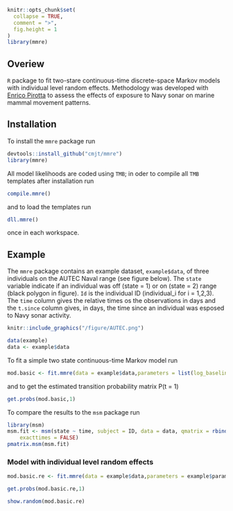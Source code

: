```r
knitr::opts_chunk$set(
  collapse = TRUE,
  comment = ">",
  fig.height = 1
)
library(mmre)
```

## Overiew

`R` package to fit two-stare continuous-time discrete-space Markov models with individual level random effects. 
Methodology was developed with [Enrico Pirotta](mailto:pirotta.enrico@gmail.com) to assess the effects of exposure 
to Navy sonar on marine mammal movement patterns.

## Installation

To install the `mmre` package run

```r
devtools::install_github("cmjt/mmre")
library(mmre)
```

All model likelihoods are coded using `TMB`; in oder to compile all `TMB` templates after installation run

```r
compile.mmre()
```

and to load the templates run 

```r
dll.mmre()
```

once in each workspace.

## Example

The `mmre` package contains an example dataset, `example$data`, of three individuals on the AUTEC Naval range (see figure below). 
The `state` variable indicate if an individual was off (state = 1) or on (state = 2) range (black polygon in figure). `Id` is the individual ID (individual\_i for i = 1,2,3). The `time` column gives the relative times os the observations in days and the `t.since` column gives, in days, the time since an individual was esposed to Navy sonar activity.

```r
knitr::include_graphics("/figure/AUTEC.png")
```


```r
data(example)
data <- example$data
```
To fit a simple two state continuous-time Markov model run

```r
mod.basic <- fit.mmre(data = example$data,parameters = list(log_baseline = log(c(0.5,0.5))))
```

and to get the estimated transition probability matrix P(t = 1)

```r
get.probs(mod.basic,1)
```

To compare the results to the `msm` package run

```r
library(msm)
msm.fit <- msm(state ~ time, subject = ID, data = data, qmatrix = rbind(c(0, 0.5), c(0.5, 0)),  
    exacttimes = FALSE)
pmatrix.msm(msm.fit)
```

### Model with individual level random effects

```r
mod.basic.re <- fit.mmre(data = example$data,parameters = example$parameters.basic.re)
```

```r
get.probs(mod.basic.re,1)
```

```r
show.random(mod.basic.re)
```

